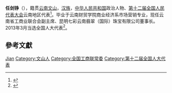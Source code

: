 '''任剑铮'''（{{bd|1974年||}}），籍贯[[云南|云南]][[文山|文山]]，[[汉族|汉族]]，[[中华人民共和国|中华人民共和国]]政治人物、[[第十二届全国人民代表大会|第十二届全国人民代表大会]]云南地区代表<ref>{{cite web|author=新华网|title=第十一届全国人大代表|url=http://news.xinhuanet.com/ziliao/2008-03/03/content_7708230.htm?node=36628|publisher=新华网|accessdate=2014-01-07|archive-date=2014-01-10|archive-url=https://web.archive.org/web/20140110211415/http://news.xinhuanet.com/ziliao/2008-03/03/content_7708230.htm?node=36628|dead-url=no}}</ref>。毕业于云南财贸学院商业经济系市场营销专业，现任云南省工商业联合会副主席、昆明七彩云南翡翠（国际）珠宝有限公司董事长。2013年3月当选全国人大代表<ref>{{cite news|title=全国人大代表信息-任剑铮|url=http://210.82.31.1:8084/delegate/viewDelegate.action?dbid=200812233879|accessdate=2015-03-14|newspaper=全国人大网|archive-url=https://web.archive.org/web/20160305224956/http://www.npc.gov.cn/delegate/viewDelegate.action?dbid=200812233879|archive-date=2016-03-05|dead-url=yes}}</ref>。

== 參考文獻 ==
{{reflist}}

{{中国政治人物小作品}}
{{中华全国工商业联合会第十一届执行委员会}}

{{Authority control}}
{{DEFAULTSORT:Ren任}}
[[Category:任姓|Jian]]
[[Category:文山人|Category:文山人]]
[[Category:全国工商联常委|Category:全国工商联常委]]
[[Category:第十二届全国人大代表|Category:第十二届全国人大代表]]